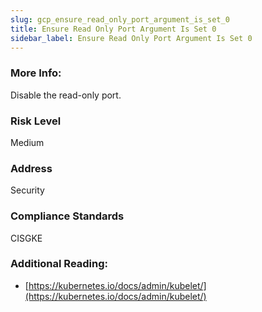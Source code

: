 ```yaml
---
slug: gcp_ensure_read_only_port_argument_is_set_0
title: Ensure Read Only Port Argument Is Set 0
sidebar_label: Ensure Read Only Port Argument Is Set 0
---
```


### More Info:

Disable the read-only port.

### Risk Level

Medium

### Address

Security

### Compliance Standards

CISGKE

### Additional Reading:

- [https://kubernetes.io/docs/admin/kubelet/](https://kubernetes.io/docs/admin/kubelet/) 

